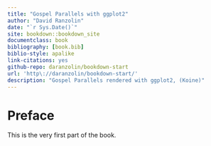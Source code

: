 ```yaml
--- 
title: "Gospel Parallels with ggplot2"
author: "David Ranzolin"
date: "`r Sys.Date()`"
site: bookdown::bookdown_site
documentclass: book
bibliography: [book.bib]
biblio-style: apalike
link-citations: yes
github-repo: daranzolin/bookdown-start
url: 'http\://daranzolin/bookdown-start/'
description: "Gospel Parallels rendered with ggplot2, (Koine)"
---
```


# Preface {-}

This is the very first part of the book.
